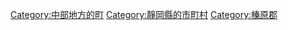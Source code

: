 {{Commonscat|Kawanehon, Shizuoka}}
{{Catmore}}

{{DEFAULTSORT:Kawanehon}}
[[Category:中部地方的町|Category:中部地方的町]]
[[Category:靜岡縣的市町村|Category:靜岡縣的市町村]]
[[Category:榛原郡|Category:榛原郡]]